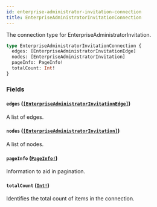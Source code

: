 ```yaml
---
id: enterprise-administrator-invitation-connection
title: EnterpriseAdministratorInvitationConnection
---
```


The connection type for EnterpriseAdministratorInvitation.

```graphql
type EnterpriseAdministratorInvitationConnection {
  edges: [EnterpriseAdministratorInvitationEdge]
  nodes: [EnterpriseAdministratorInvitation]
  pageInfo: PageInfo!
  totalCount: Int!
}
```

### Fields

#### `edges` ([`[EnterpriseAdministratorInvitationEdge]`](/docs/api/objects/enterprise-administrator-invitation-edge))

A list of edges.

#### `nodes` ([`[EnterpriseAdministratorInvitation]`](/docs/api/objects/enterprise-administrator-invitation))

A list of nodes.

#### `pageInfo` ([`PageInfo!`](/docs/api/objects/page-info))

Information to aid in pagination.

#### `totalCount` ([`Int!`](/docs/api/scalars/int))

Identifies the total count of items in the connection.
